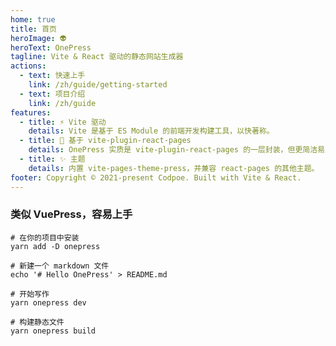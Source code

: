 ```yaml
---
home: true
title: 首页
heroImage: 👽
heroText: OnePress
tagline: Vite & React 驱动的静态网站生成器
actions:
  - text: 快速上手
    link: /zh/guide/getting-started
  - text: 项目介绍
    link: /zh/guide
features:
  - title: ⚡️ Vite 驱动
    details: Vite 是基于 ES Module 的前端开发构建工具，以快著称。
  - title: 📘 基于 vite-plugin-react-pages
    details: OnePress 实质是 vite-plugin-react-pages 的一层封装，但更简洁易用。
  - title: ✨ 主题
    details: 内置 vite-pages-theme-press，并兼容 react-pages 的其他主题。
footer: Copyright © 2021-present Codpoe. Built with Vite & React.
---
```


### 类似 VuePress，容易上手

```shell
# 在你的项目中安装
yarn add -D onepress

# 新建一个 markdown 文件
echo '# Hello OnePress' > README.md

# 开始写作
yarn onepress dev

# 构建静态文件
yarn onepress build
```

